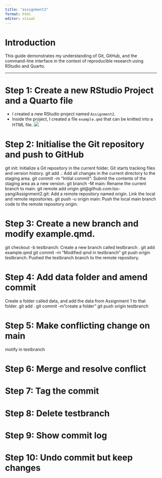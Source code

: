 ```yaml
---
title: "assignment2"
format: html
editor: visual
---
```


# Introduction

This guide demonstrates my understanding of Git, GitHub, and the command-line interface in the context of reproducible research using RStudio and Quarto.

------------------------------------------------------------------------

# Step 1: Create a new RStudio Project and a Quarto file

-   I created a new RStudio project named `Assignment2`.
-   Inside the project, I created a file `example.qmd` that can be knitted into a HTML file.
![](images/HTML_file.jpg)

# Step 2: Initialise the Git repository and push to GitHub

git init: Initialize a Git repository in the current folder. Git starts tracking files and version history.
git add .: Add all changes in the current directory to the staging area.
git commit -m "Initial commit": Submit the contents of the staging area as a new version.
git branch -M main: Rename the current branch to main.
git remote add origin git@github.com:Iso-yang/Assignment2.git: Add a remote repository named origin. Link the local and remote repositories.
git push -u origin main: Push the local main branch code to the remote repository origin.

# Step 3: Create a new branch and modify example.qmd.
git checkout -b testbranch: Create a new branch called testbranch . 
git add example.qmd
git commit -m "Modified qmd in testbranch"
git push origin testbranch: Pushed the testbranch branch to the remote repository.


# Step 4: Add data folder and amend commit
Create a folder called data, and add the data from Assignment 1 to that folder.
git add .
git commit -m"create a folder"
git push origin testbranch

# Step 5: Make conflicting change on main
motify in testbranch


# Step 6: Merge and resolve conflict


# Step 7: Tag the commit




# Step 8: Delete testbranch



# Step 9: Show commit log


# Step 10: Undo commit but keep changes










